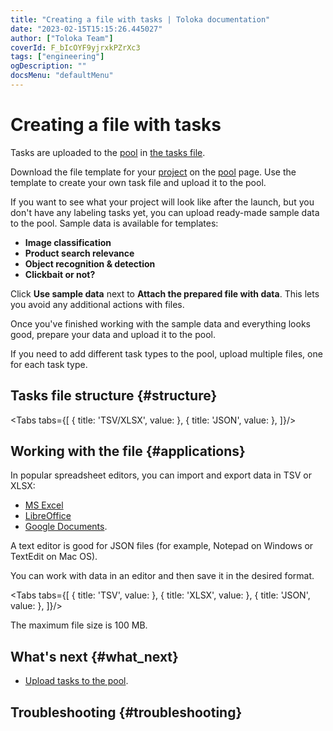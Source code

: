 ```yaml
---
title: "Creating a file with tasks | Toloka documentation"
date: "2023-02-15T15:15:26.445027"
author: ["Toloka Team"]
coverId: F_bIcOYF9yjrxkPZrXc3
tags: ["engineering"]
ogDescription: ""
docsMenu: "defaultMenu"
---
```



# Creating a file with tasks

Tasks are uploaded to the [pool](/docs-new/guide/pool-main) in [the tasks file](/docs-new/glossary#tsv).

Download the file template for your [project](/docs-new/glossary#project) on the [pool](/docs-new/glossary#pool) page. Use the template to create your own task file and upload it to the pool.

<Cut title="Use sample data">

If you want to see what your project will look like after the launch, but you don't have any labeling tasks yet, you can upload ready-made sample data to the pool. Sample data is available for templates:

- **Image classification**
- **Product search relevance**
- **Object recognition & detection**
- **Clickbait or not?**

Click **Use sample data** next to **Attach the prepared file with data**. This lets you avoid any additional actions with files.

Once you've finished working with the sample data and everything looks good, prepare your data and upload it to the pool.

</Cut>

If you need to add different task types to the pool, upload multiple files, one for each task type.

## Tasks file structure {#structure}

<Tabs tabs={[
  { title: 'TSV/XLSX', value: <PoolCsvList1/> },
  { title: 'JSON', value: <PoolCsvList2/> },
]}/>

## Working with the file {#applications}

In popular spreadsheet editors, you can import and export data in TSV or XLSX:

- [MS Excel](https://support.microsoft.com/en-us/office/import-or-export-text-txt-or-csv-files-5250ac4c-663c-47ce-937b-339e391393ba?ui=en-us&rs=en-us&ad=us)
- [LibreOffice](https://wiki.documentfoundation.org/Faq/Calc/012)
- [Google Documents](https://support.google.com/docs/answer/40608?hl=en&ref_topic=1361470).

A text editor is good for JSON files (for example, Notepad on Windows or TextEdit on Mac OS).

You can work with data in an editor and then save it in the desired format.

<Tabs tabs={[
  { title: 'TSV', value: <PoolCsvList3/> },
  { title: 'XLSX', value: <PoolCsvList4/> },
  { title: 'JSON', value: <PoolCsvList5/> },
]}/>

The maximum file size is 100 MB.

## What's next {#what_next}

- [Upload tasks to the pool](/docs-new/guide/task_upload).

## Troubleshooting {#troubleshooting}

<Cut title="Uploading tasks to a pool">

<FaqHowManyTasksInSuite/>

<TroubleshootingUploadingTasksErrors/>

<TroubleshootingUploadingTooLong/>

<FaqHowManyTasksTolokerWillSee/>

<FaqUploadAcceptedAssignments/>

<TroubleshootingMarkedAsTraining/>

<FaqCreateTaskFileProperly/>

<TroubleshootingSyntaxError/>

<FaqMaxNumberPerSuite/>

<FaqSmartMixing/>

<FaqSmartMixingAfterUploading/>

<FaqRightTimeLimit/>

<FaqTaskSuiteDifference/>

<TroubleshootingSameTaskOnDifferentPages/>

</Cut>

<Cut title="Tasks file">

<TroubleshootingPreviewAllPhotos/>

<FaqMultipleKnownSolutions/>

<FaqWhereIsFileAdded/>

<FaqProperlyStructureJson/>

<FaqArrayInputFile/>

<FaqOrderInput/>

<FaqMissingHeaders/>

</Cut>

<Cut title="Input data">

<TroubleshootingCommasInsideArray/>

<FaqHowHintDisplayed/>

<FaqAddYourTextHere/>

<TroubleshootingDoubleQuotasDisappear/>

<FaqLinkGoldenField/>

</Cut>

<ContactGuideSupport/>
